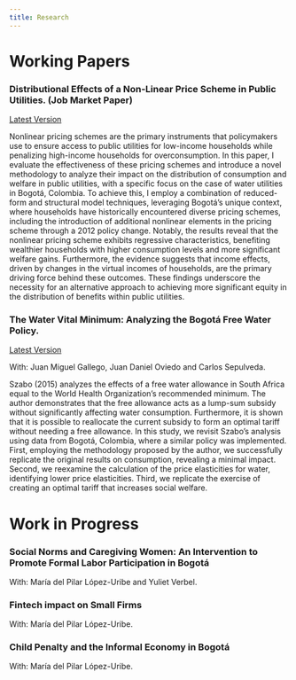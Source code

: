 ```yaml
---
title: Research
---
```


# Working Papers

### Distributional Effects of a Non-Linear Price Scheme in Public Utilities. (Job Market Paper)

[Latest Version](https://github.com/Mazathoth1/manuelrojas.github.io/raw/6f58e8a9c49b763c6c5f0edde78cb57235f0e1aa/Research/Distributional_Effects_Manuel_Rojas.pdf)

Nonlinear pricing schemes are the primary instruments that policymakers use to ensure access to public utilities for low-income households while penalizing high-income households for overconsumption. In this paper, I evaluate the effectiveness of these pricing schemes and introduce a novel methodology to analyze their impact on the distribution of consumption and welfare in public utilities, with a specific focus on the case of water utilities in Bogotá, Colombia. To achieve this, I employ a combination of reduced-form and structural model techniques, leveraging Bogotá's unique context, where households have historically encountered diverse pricing schemes, including the introduction of additional nonlinear elements in the pricing scheme through a 2012 policy change. Notably, the results reveal that the nonlinear pricing scheme exhibits regressive characteristics, benefiting wealthier households with higher consumption levels and more significant welfare gains. Furthermore, the evidence suggests that income effects, driven by changes in the virtual incomes of households, are the primary driving force behind these outcomes. These findings underscore the necessity for an alternative approach to achieving more significant equity in the distribution of benefits within public utilities.

### The Water Vital Minimum: Analyzing the Bogotá Free Water Policy.

[Latest Version](https://github.com/Mazathoth1/manuelrojas.github.io/raw/0645924c9846f03a0c0b75d81bf0d4e96dd5b459/Research/Vital_Minimum.pdf)

With: Juan Miguel Gallego, Juan Daniel Oviedo and Carlos Sepulveda.

Szabo (2015) analyzes the effects of a free water allowance in South Africa equal to the World Health Organization's recommended minimum. The author demonstrates that the free allowance acts as a lump-sum subsidy without significantly affecting water consumption. Furthermore, it is shown that it is possible to reallocate the current subsidy to form an optimal tariff without needing a free allowance. In this study, we revisit Szabo's analysis using data from Bogotá, Colombia, where a similar policy was implemented. First, employing the methodology proposed by the author, we successfully replicate the original results on consumption, revealing a minimal impact. Second, we reexamine the calculation of the price elasticities for water, identifying lower price elasticities. Third, we replicate the exercise of creating an optimal tariff that increases social welfare.

# Work in Progress

### Social Norms and Caregiving Women: An Intervention to Promote Formal Labor Participation in Bogotá

With: María del Pilar López-Uribe and Yuliet Verbel.

### Fintech impact on Small Firms

With: María del Pilar López-Uribe.

### Child Penalty and the Informal Economy in Bogotá

With: María del Pilar López-Uribe.
